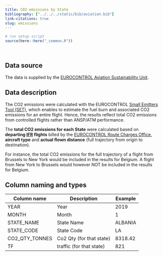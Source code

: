 ```yaml
---
title: CO2 emissions by State
bibliography: ["../../../static/bib/aviation.bib"]
link-citations: true
slug: emissions
---
```

```r
# run setup script
source(here::here("_common.R"))
```
<br>

## Data source
The data is supplied by the [EUROCONTROL Aviation Sustainability Unit][env].


## Data description
The CO2 emissions were calculated with the EUROCONTROL [Small Emitters Tool (SET)][set],
which enables to estimate the fuel burn and associated CO2 emissions for an entire flight.
Hence, the results reflect total CO2 emissions from controlled flights rather than ANSP/ATM performance. 

The **total CO2 emissions for each State** were calculated based on **departing [IFR](/acronym/ifr/) flights**
billed by the [EUROCONTROL Route Charges Office][crco],
**aircraft type** and **actual flown distance** (full trajectory from origin to destination). 

For instance, the total CO2 emissions for the full trajectory of a flight from Brussels to
New York would be included in the results for Belgium. 
A flight from New York to Brussels would however NOT be included in the results for Belgium.  


## Column naming and types

| Column name           | Description              | Example |
|-----------------------|--------------------------|---------|
| YEAR                  | Year                     | 2019    |
| MONTH                 | Month                    | 1       |
| STATE_NAME            | State Name               | ALBANIA |
| STATE_CODE            | State Code               | LA      |
| CO2_QTY_TONNES        | Co2 Qty (for that state) | 8318.42 |
| TF                    | traffic (for that state) | 821     |


[env]: https://www.eurocontrol.int/environment "EUROCONTROL Aviation Sustainability Unit"
[set]: https://www.eurocontrol.int/tool/small-emitters-tool "small emitters tool"
[crco]: https://www.eurocontrol.int/crco "EUROCONTROL Route Charges Office"